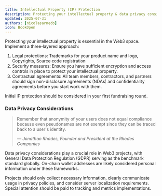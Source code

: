 ```yaml
---
title: Intellectual Property (IP) Protection
description: Protecting your intellectual property & data privacy considerations
updated: 2025-07-31
authors: [nicolasarnedo]
icon: BookOpen
---
```


Protecting your intellectual property is essential in the Web3 space. Implement a three-layered approach:
1. Legal protections: Trademarks for your product name and logo, Copyrights, Source code registration
2. Security measures: Ensure you have sufficient encryption and access controls in place to protect your intellectual property.
3. Contractual agreements: All team members, contractors, and partners should sign non-disclosure agreements (NDAs) and confidentiality agreements before you start work with them.

Initial IP protection should be considered in your first fundraising round.


### Data Privacy Considerations

<blockquote className="quote-card">
  <p>Remember that anonymity of your users does not equal compliance because even pseudonames are not exempt since they can be traced back to a user's identity.</p>
  <cite>— Jonathan Rhodes, Founder and President at the Rhodes Companies</cite>
</blockquote>

Data privacy considerations play a crucial role in Web3 projects, with General Data Protection Regulation (GDPR) serving as the benchmark standard globally. On-chain wallet addresses are likely considered personal information under these frameworks.

Projects should only collect necessary information, clearly communicate usage in privacy policies, and consider server localization requirements. Special attention should be paid to tracking and metrics implementations.

